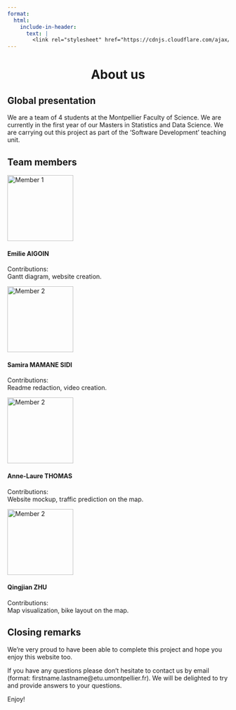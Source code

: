 ```yaml
---
format:
  html:
    include-in-header:
      text: |
        <link rel="stylesheet" href="https://cdnjs.cloudflare.com/ajax/libs/font-awesome/6.5.1/css/all.min.css">
---
```


<div style="text-align: center;">
<h1>About us <i class="fas fa-eye"></i></h1>
</div>

## Global presentation

<p class = "text"> We are a team of 4 students at the Montpellier Faculty of Science. We are currently in the first year of our Masters in Statistics and Data Science. We are carrying out this project as part of the ‘Software Development’ teaching unit. </p>

## Team members

<div class="trombinoscope">

<div class="member">
   <img src="/images/member1.jpeg" alt="Member 1" width="150px">
   <h4>Emilie AIGOIN</h4>
   <p>Contributions: <br> Gantt diagram, website creation.</p>
</div>

<div class="member">
   <img src="images/member2.jpg" alt="Member 2" width="150px">
   <h4>Samira MAMANE SIDI</h4>
   <p>Contributions: <br> Readme redaction, video creation.</p>
</div>

<div class="member">
   <img src="images/member2.jpg" alt="Member 2" width="150px">
   <h4>Anne-Laure THOMAS</h4>
   <p>Contributions: <br> Website mockup, traffic prediction on the map.</p>
</div>

<div class="member">
   <img src="images/member2.jpg" alt="Member 2" width="150px">
   <h4>Qingjian ZHU</h4>
   <p>Contributions: <br> Map visualization, bike layout on the map.</p>
</div>

</div>

## Closing remarks

<p class = 'text'> We're very proud to have been able to complete this project and hope you enjoy this website too. </p>

<p class = 'text' id="mail"> If you have any questions please don't hesitate to contact us by email (format: firstname.lastname@etu.umontpellier.fr). We will be delighted to try and provide answers to your questions. </p>

<p class = 'text'> Enjoy! </p>